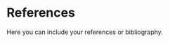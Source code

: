 # References {.unnumbered}

Here you can include your references or bibliography.

```{=html}
<div id="refs"></div>
```